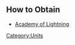{{Unit
| name = Lightning Mage
| image = N/A
| type = Arcane, Ranged
| hp = 100
| dps = 27
| trait = +5% to spell damage dealt by each Lightning Mage on the battlefield.
}}

== How to Obtain ==
* [[Academy of Lightning]]
[[Category:Units]]
